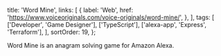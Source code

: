   title: 'Word Mine',
  links: [
    {
      label: 'Web',
      href: 'https://www.voiceoriginals.com/voice-originals/word-mine/',
    },
  ],
  tags: [
    ['Developer', 'Game Designer'],
    ['TypeScript'],
    ['alexa-app', 'Express', 'Terraform'],
  ],
  sortOrder: 19,
};

Word Mine is an anagram solving game for Amazon Alexa.
